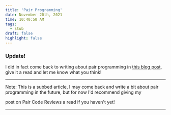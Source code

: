 ```yaml
---
title: 'Pair Programming'
date: November 20th, 2021
time: 10:40:50 AM
tags:
  - stub
draft: false
highlight: false
---
```


### Update!

I did in fact come back to writing about pair programming in
[this blog post](/blog/2023/november/pair-programming), give it a read and let me
know what you think!

---

Note: This is a subbed article, I may come back and write a bit about pair
programming in the future, but for now I'd recommend giving my

<Link href="/blog/2020/december/pair-code-reviews">post on Pair Code Reviews</Link> a
read if you haven't yet!

<Spacer />

---

<Spacer />
